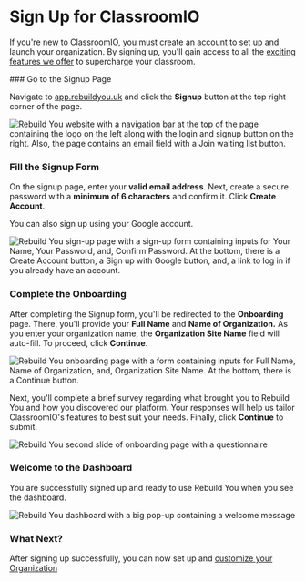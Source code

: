 
# Sign Up for ClassroomIO

If you're new to ClassroomIO, you must create an account to set up and launch your organization. By signing up, you'll gain access to all the [exciting features we offer](https://www.rebuildyou.uk/docs/what-is-classroomio#key-features) to supercharge your classroom.

<Steps>
### Go to the Signup Page

Navigate to [app.rebuildyou.uk](https://app.rebuildyou.uk) and click the **Signup** button at the top right corner of the page.

<Image
  src={DashboardHomePageSignedout}
  alt="Rebuild You website with a navigation bar at the top of the page containing the logo on the left along with the login and signup button on the right. Also, the page contains an email field with a Join waiting list button."
  quality="100"
/>

### Fill the Signup Form

On the signup page, enter your **valid email address**. Next, create a secure password with a **minimum of 6 characters** and confirm it. Click **Create Account**.

You can also sign up using your Google account.

<Image
  src={DashboardSignupPage}
  alt="Rebuild You sign-up page with a sign-up form containing inputs for Your Name, Your Password, and, Confirm Password. At the bottom, there is a Create Account button, a Sign up with Google button, and, a link to log in if you already have an account."
  quality="100"
/>

### Complete the Onboarding

After completing the Signup form, you'll be redirected to the **Onboarding** page. There, you'll provide your **Full Name** and **Name of Organization.** As you enter your organization name, the **Organization Site Name** field will auto-fill. To proceed, click **Continue**.

<Image
  src={DashboardOnboardingPage1}
  alt="Rebuild You onboarding page with a form containing inputs for Full Name, Name of Organization, and, Organization Site Name. At the bottom, there is a Continue button."
  quality="100"
/>

Next, you'll complete a brief survey regarding what brought you to Rebuild You and how you discovered our platform. Your responses will help us tailor ClassroomIO's features to best suit your needs. Finally, click **Continue** to submit.

<Image
  src={DashboardOnboardingPage2}
  alt="Rebuild You second slide of onboarding page with a questionnaire"
  quality="100"
/>

### Welcome to the Dashboard

You are successfully signed up and ready to use Rebuild You when you see the dashboard.

<Image
  src={DashboardHomePageSignedin}
  alt="Rebuild You dashboard with a big pop-up containing a welcome message"
  quality="100"
/>

### What Next?

After signing up successfully, you can now set up and [customize your Organization](https://www.rebuildyou.uk/docs/howtoguides/customize-organization)

</Steps>
